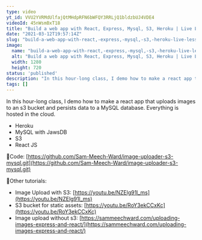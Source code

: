 ```yaml
---
type: video
yt_id: VVU2YVRMdUlfajQtMHdpRFN6bWFQY3RRLjQ1bldzbUJ4VDE4
videoId: 45nWsmBxT18
title: "Build a web app with React, Express, Mysql, S3, Heroku | Live Lesson Demo"
date: "2021-03-12T19:57:14Z"
slug: "build-a-web-app-with-react,-express,-mysql,-s3,-heroku-live-lesson-demo"
image: 
  name: "build-a-web-app-with-react,-express,-mysql,-s3,-heroku-live-lesson-demo.jpg"
  alt: "Build a web app with React, Express, Mysql, S3, Heroku | Live Lesson Demo"
  width: 1280
  height: 720
status: 'published'
description: "In this hour-long class, I demo how to make a react app that uploads images to an s3 bucket and persists data to a MySQL database. Everything is hosted in the cloud."
tags: []
---
```


In this hour-long class, I demo how to make a react app that uploads images to an s3 bucket and persists data to a MySQL database. Everything is hosted in the cloud.

* Heroku
* MySQL with JawsDB
* S3
* React JS

🔗Code:
[https://github.com/Sam-Meech-Ward/image-uploader-s3-mysql.git](https://github.com/Sam-Meech-Ward/image-uploader-s3-mysql.git)

🔗Other tutorials:
* Image Upload with S3: [https://youtu.be/NZElg91l_ms](https://youtu.be/NZElg91l_ms)
* S3 bucket for static assets: [https://youtu.be/RoY3ekCCxKc](https://youtu.be/RoY3ekCCxKc)
* Image upload without s3: [https://sammeechward.com/uploading-images-express-and-react/](https://sammeechward.com/uploading-images-express-and-react/)


